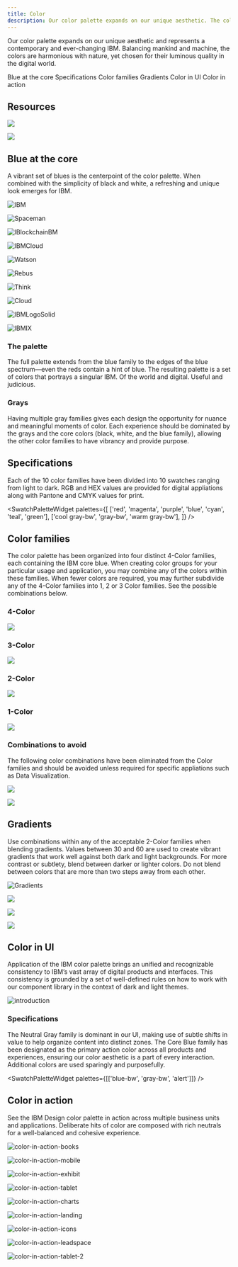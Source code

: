 ```yaml
---
title: Color
description: Our color palette expands on our unique aesthetic. The colors are harmonious with nature, yet chosen for their contemporary quality in the digital world.
---
```



<PageDescription>

Our color palette expands on our unique aesthetic and represents a
contemporary and ever-changing IBM. Balancing mankind and machine, the colors
are harmonious with nature, yet chosen for their luminous quality in the
digital world.

</PageDescription>

<AnchorLinks>
  <AnchorLink>Blue at the core</AnchorLink>
  <AnchorLink>Specifications</AnchorLink>
  <AnchorLink>Color families</AnchorLink>
  <AnchorLink>Gradients</AnchorLink>
  <AnchorLink>Color in UI</AnchorLink>
  <AnchorLink>Color in action</AnchorLink>
</AnchorLinks>

## Resources

<Row className="resource-card-group">
<Column colMd={4} colLg={4} noGutterSm>
    <ResourceCard
      subTitle="Setup the IBM Design kit"
      aspectRatio="2:1"
      href="sketch://add-library/cloud/nwqmk"
      >

![](/images/SketchIcon.svg)

  </ResourceCard>
</Column>
<Column colMd={4} colLg={4} noGutterSm>
    <ResourceCard
      subTitle="Color Palettes for Adobe™(.ase)"
      aspectRatio="2:1"
      href="https://github.com/carbon-design-system/carbon/raw/master/packages/colors/artifacts/IBM_Colors.zip"
      actionIcon="download"
      >

![](/images/ase.svg)

  </ResourceCard>
</Column>
</Row>

## Blue at the core

A vibrant set of blues is the centerpoint of the color palette. When combined with the simplicity of black and white, a refreshing and unique look emerges for IBM.

<Row className="color-logo-row">
<Column colMd={4} colLg={6}  className="color-logo">

![IBM](/images/IBMLogo.svg)

</Column>
<Column colMd={4} colLg={6}  className="color-logo-carousel">

<Carousel id="c1" count="1 2 3 4 5 6 7 8 9" nav={false} fade={true} autoPlay>

![Spaceman](/images/Spaceman.svg)

![IBlockchainBM](/images/Blockchain.svg)

![IBMCloud](/images/IBMCloud.svg)

![Watson](/images/Watson.svg)

![Rebus](/images/Rebus.svg)

![Think](/images/Think.svg)

![Cloud](/images/Cloud.svg)

![IBMLogoSolid](/images/IBMLogoSolid.svg)

![IBMIX](/images/IBMIX.svg)

</Carousel>

</Column>
</Row>

<ColorGrid colorFamily="blue" />
<ColorGrid colorFamily="gray" />

### The palette

The full palette extends from the blue family to the edges of the blue spectrum—even the reds contain a hint of blue. The resulting palette is a set of colors that portrays a singular IBM. Of the world and digital. Useful and judicious.

<ColorGrid colorFamily="red" />
<ColorGrid colorFamily="magenta" />
<ColorGrid colorFamily="purple" />
<ColorGrid colorFamily="blue" />
<ColorGrid colorFamily="cyan" />
<ColorGrid colorFamily="teal" />
<ColorGrid colorFamily="green" />

### Grays

Having multiple gray families gives each design the opportunity for nuance and meaningful moments of color. Each experience should be dominated by the grays and the core colors (black, white, and the blue family), allowing the other color families to have vibrancy and provide purpose.

<ColorGrid colorFamily="coolGray" />
<ColorGrid colorFamily="gray" />
<ColorGrid colorFamily="warmGray" />

## Specifications

Each of the 10 color families have been divided into 10 swatches ranging from light to dark. RGB and HEX values are provided for digital appliations along with Pantone and CMYK values for print.

<SwatchPaletteWidget
  palettes={[
    ['red', 'magenta', 'purple', 'blue', 'cyan', 'teal', 'green'],
    ['cool gray-bw', 'gray-bw', 'warm gray-bw'],
  ]}
/>

## Color families

The color palette has been organized into four distinct 4-Color families, each containing the IBM core blue. When creating color groups for your particular usage and application, you may combine any of the colors within these families. When fewer colors are required, you may further subdivide any of the 4-Color families into 1, 2 or 3 Color families. See the possible combinations below.

### 4-Color

![](/images/4-color.png)

### 3-Color

![](/images/3-color.png)

### 2-Color

![](/images/2-color.png)

### 1-Color

![](/images/1-color.png)

### Combinations to avoid

The following color combinations have been eliminated from the Color families and should be avoided unless required for specific appliations such as Data Visualization.

<Row>
<Column colMd={4} colLg={4}>
<DoDontExample type="dont" caption="Do not mix greens with reds, magentas or purples.">

![](images/combination-1-wrong.svg)

</DoDontExample>
</Column>
<Column colMd={4} colLg={4}>
<DoDontExample type="dont" caption="Do not mix teals with reds or magentas.">

![](images/combination-2-wrong.svg)

</DoDontExample>
</Column>
</Row>

## Gradients

Use combinations within any of the acceptable 2-Color families when blending gradients. Values between 30 and 60 are used to create vibrant gradients that work well against both dark and light backgrounds. For more contrast or subtlety, blend between darker or lighter colors. Do not blend between colors that are more than two steps away from each other.

![Gradients](images/gradients-main.gif)

<Row>
<Column colMd={4} colLg={4}>
<DoDontExample type="dont" caption="Do not mix colors that are outside of the accepted 2-Color Families.">

![](images/gradient-1-wrong.svg)

</DoDontExample>
</Column>
<Column colMd={4} colLg={4}>
<DoDontExample type="dont" caption="Do not blend between colors that are more than 2 steps away, i.e. Blue 60 to Teal 20.">

![](images/gradient-2-wrong.svg)

</DoDontExample>
</Column>
</Row>
<Row>
<Column colMd={4} colLg={4}>
<DoDontExample type="dont" caption="Do not create gradients with more than two colors.">

![](images/gradient-3-wrong.svg)

</DoDontExample>
</Column>
</Row>

## Color in UI

Application of the IBM color palette brings an unified and recognizable consistency to IBM’s vast array of digital products and interfaces. This consistency is grounded by a set of well-defined rules on how to work with our component library in the context of dark and light themes.

![introduction](images/introduction.gif)

### Specifications

The Neutral Gray family is dominant in our UI, making use of subtle shifts in value to help organize content into distinct zones. The Core Blue family has been designated as the primary action color across all products and experiences, ensuring our color aesthetic is a part of every interaction. Additional colors are used sparingly and purposefully.

<SwatchPaletteWidget palettes={[['blue-bw', 'gray-bw', 'alert']]} />

<Row className="resource-card-group">
  <Column colMd={4} colLg={4} noGutterSm>
    <ResourceCard
      subTitle="Visit Color in UI for more color guidance"
      aspectRatio="2:1"
      href="https://www.carbondesignsystem.com/guidelines/color/overview"
      actionIcon="arrowRight"
    />
  </Column>
</Row>

## Color in action

See the IBM Design color palette in action across multiple business units and applications. Deliberate hits of color are composed with rich neutrals for a well-balanced and cohesive experience.

<Row>
<Column colMd={5} colLg={8}>

![color-in-action-books](images/color-in-action-books.jpg)

</Column>
<Column colMd={3} colLg={4}>

![color-in-action-mobile](images/color-in-action-mobile.png)

</Column>
<Column colMd={3} colLg={4}>

![color-in-action-exhibit](images/color-in-action-exhibit.jpg)

</Column>
<Column colMd={5} colLg={8}>

![color-in-action-tablet](images/color-in-action-tablet.png)

</Column>
<Column colMd={4} colLg={4}>

![color-in-action-charts](images/color-in-action-charts.png)

</Column>
<Column colMd={4} colLg={4}>

![color-in-action-landing](images/color-in-action-landing.png)

</Column>
<Column colMd={3} colLg={4}>

![color-in-action-icons](images/color-in-action-icons.png)

</Column>
<Column colMd={5} colLg={8}>

![color-in-action-leadspace](images/color-in-action-leadspace.jpg)

</Column>
<Column colMd={4} colLg={4}>

![color-in-action-tablet-2](images/color-in-action-tablet-2.png)

</Column>
</Row>

<Row className="resource-card-group">
  <Column colMd={4} colLg={4} noGutterSm>
    <ResourceCard
      subTitle="View gallery"
      aspectRatio="2:1"
      href="/gallery"
      actionIcon="arrowRight"
    />
  </Column>
</Row>
